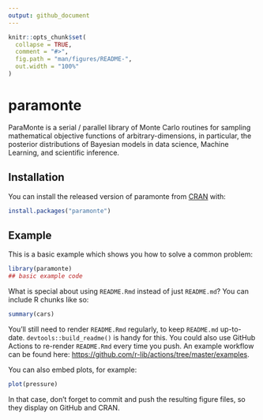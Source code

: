 ```yaml
---
output: github_document
---
```


<!-- README.md is generated from README.Rmd. Please edit that file -->

```r
knitr::opts_chunk$set(
  collapse = TRUE,
  comment = "#>",
  fig.path = "man/figures/README-",
  out.width = "100%"
)
```

# paramonte

<!-- badges: start -->
<!-- badges: end -->

ParaMonte is a serial / parallel library of Monte Carlo routines for sampling
mathematical objective functions of arbitrary-dimensions, in particular,
the posterior distributions of Bayesian models in data science,
Machine Learning, and scientific inference.

## Installation

You can install the released version of paramonte from [CRAN](https://CRAN.R-project.org) with:

``` r
install.packages("paramonte")
```

## Example

This is a basic example which shows you how to solve a common problem:

```r
library(paramonte)
## basic example code
```

What is special about using `README.Rmd` instead of just `README.md`? You can include R chunks like so:

```r
summary(cars)
```

You'll still need to render `README.Rmd` regularly, to keep `README.md` up-to-date. `devtools::build_readme()` is handy for this. You could also use GitHub Actions to re-render `README.Rmd` every time you push. An example workflow can be found here: <https://github.com/r-lib/actions/tree/master/examples>.

You can also embed plots, for example:

```r
plot(pressure)
```

In that case, don't forget to commit and push the resulting figure files, so they display on GitHub and CRAN.
